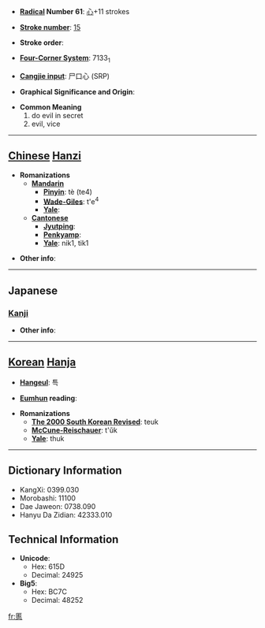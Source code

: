 * '''[[Wiktionary:Chinese radical index| Radical]] Number 61''': [[Wiktionary:Chinese radical index 心|心]]+11 strokes

* '''[[Wiktionary:Chinese total strokes index|Stroke number]]''': [[Wiktionary:Chinese total strokes index 15|15]]

* '''Stroke order''': 

* '''[[Wiktionary:Chinese four corner index|Four-Corner System]]''': 7133<sub>1</sub>

* '''[[Wiktionary:Chinese Cangjie index|Cangjie input]]''': 尸口心 (SRP)

* '''Graphical Significance and Origin''': 

* '''Common Meaning'''
*#do evil in secret
*# evil, vice


----

== [[Chinese]] [[Hanzi]] ==

* '''Romanizations'''
** '''[[Mandarin]]'''
*** '''[[Pinyin]]''': tè (te4)
*** '''[[Wade-Giles]]''': t'e<sup>4</sup>
*** '''[[Yale]]''': 
** '''[[Cantonese]]'''
*** '''[[Jyutping]]''':
*** '''[[Penkyamp]]''': 
*** '''[[Yale]]''': nik1, tik1

* '''Other info''': 

----

==Japanese==
===[[Kanji]]===
{{kanji|on readings=[[とく]] (toku)|kun readings=[[わるい]] (warui)}}

* '''Other info''':  

----

== [[Korean]] [[Hanja]] ==

* '''[[Hangeul]]''': 특

* '''[[Eumhun]] reading''': 

* '''Romanizations'''
** '''[[The 2000 South Korean Revised Romanization|The 2000 South Korean Revised]]''': teuk
** '''[[McCune-Reischauer]]''': t'ŭk
** '''[[Yale]]''': thuk

----

== Dictionary Information ==

* KangXi: 0399.030
* Morobashi: 11100
* Dae Jaweon: 0738.090
* Hanyu Da Zidian: 42333.010

== Technical Information ==

* '''Unicode''':
** Hex: 615D
** Decimal: 24925
* '''Big5''':
** Hex: BC7C
** Decimal: 48252

[[fr:慝]]